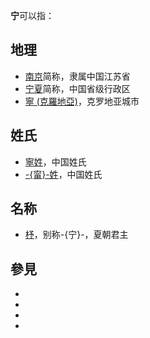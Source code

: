 '''宁'''可以指：

== 地理 ==
*[[南京|南京]]简称，隶属中国江苏省
*[[宁夏|宁夏]]简称，中国省级行政区
*[[寧_(克羅地亞)|寧 (克羅地亞)]]，克罗地亚城市

== 姓氏 ==
*[[寧姓|寧姓]]，中国姓氏
*[[甯姓|-{甯}-姓]]，中国姓氏

== 名称 ==
* [[杼|杼]]，别称-{宁}-，夏朝君主

== 參見 ==
* {{Lookfrom|寧}}
* {{Lookfrom|宁}}
* {{Lookfrom|甯}}
* {{Lookfrom|㝉}}

{{disambig|N|Cat=一字消歧義}}